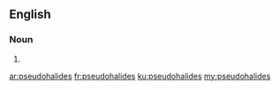 ==English==

===Noun===
{{head|en|plural}}

# {{plural of|pseudohalide|lang=en}}

[[ar:pseudohalides]]
[[fr:pseudohalides]]
[[ku:pseudohalides]]
[[my:pseudohalides]]